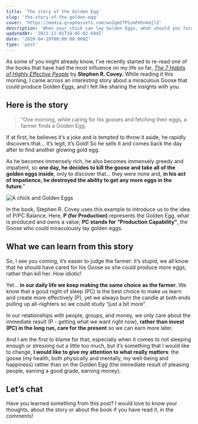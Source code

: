 ```yaml
---
title: 'The story of the Golden Egg'
slug: 'the-story-of-the-golden-egg'
cover: 'https://media.graphassets.com/woZqm2TPSsmFHSnkmjlZ'
description: 'When your chick can lay Golden Eggs, what should you focus on the most, the miraculous chick, or the golden eggs she can lay?'
updatedAt: '2021-11-01T18:05:02.694Z'
date: '2020-04-19T00:00:00.000Z'
type: 'post'
---
```


As some of you might already know, I’ve recently started to re-read one of the books that have had the most influence on my life so far, _[The 7 Habits of Highly Effective People](/library/the-7-habits-of-highly-effective-people/)_ by **Stephen R. Covey.** While reading it this morning, I came across an interesting story about a miraculous Goose that could produce Golden Eggs, and I felt like sharing the insights with you.

## Here is the story

> “One morning, while caring for his gooses and fetching their eggs, a farmer finds a Golden Egg.

If at first, he believes it’s a joke and is tempted to throw it aside, he rapidly discovers that… it’s legit, it’s Gold! So he sells it and comes back the day after to find another glowing gold egg.

As he becomes immensely rich, he also becomes immensely greedy and impatient, so **one day, he decides to kill the goose and take all of the golden eggs inside**, only to discover that… they were none and, **in his act of impatience, he destroyed the ability to get any more eggs in the future**.”

![A chick and Golden Eggs](https://media.graphcms.com/OIgzL1bkTCaeDqj6Qr0L)

In the book, Stephen R. Covey uses this example to introduce us to the idea of P/PC Balance. Here, **P (for Production)** represents the Golden Egg, what is produced and owns a value; **PC stands for “Production Capability”**, the Goose who could miraculously lay golden eggs.

## What we can learn from this story

So, I see you coming, it’s easier to judge the farmer: it’s stupid, we all know that he should have cared for his Goose so she could produce more eggs, rather than kill her. How idiotic!

Yet… **in our daily life we keep making the same choice as the farmer.** We know that a good night of sleep (PC) is the best choice to make us learn and create more effectively (P), yet we always burn the candle at both ends pulling up all-nighters so we could study “just a bit more”.

In our relationships with people, groups, and money, we only care about the immediate result (P - getting what we want right now), **rather than invest (PC) in the long run, care for the present** so we can earn more later.

And I am the first to blame for that, especially when it comes to not sleeping enough or stressing out a little too much, but it’s something that I would like to change, **I would like to give my attention to what really matters**: the goose (my health, both physically and mentally, my well-being and happiness) rather than on the Golden Egg (the immediate result of pleasing people, earning a good grade, earning money).

## Let’s chat

Have you learned something from this post? I would love to know your thoughts, about the story or about the book if you have read it, in the comments!
